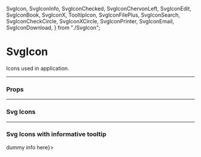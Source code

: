   SvgIcon,
  SvgIconInfo,
  SvgIconChecked,
  SvgIconChervonLeft,
  SvgIconEdit,
  SvgIconBook,
  SvgIconX,
  TooltipIcon,
  SvgIconFilePlus,
  SvgIconSearch,
  SvgIconCheckCircle,
  SvgIconXCircle,
  SvgIconPrinter,
  SvgIconEmail,
  SvgIconDownload,
} from "./SvgIcon";

<Meta title="UI/Icon" component={SvgIcon} />

# SvgIcon

Icons used in application.

---

### Props

<Props of={SvgIcon} />

---

### Svg Icons

<Preview>
  <Story name="Info">
    <SvgIcon>
      <SvgIconInfo />
    </SvgIcon>
  </Story>
  <Story name="Checked">
    <SvgIcon>
      <SvgIconChecked />
    </SvgIcon>
  </Story>
  <Story name="Chevron Left">
    <SvgIcon>
      <SvgIconChervonLeft />
    </SvgIcon>
  </Story>
  <Story name="Edit">
    <SvgIcon>
      <SvgIconEdit />
    </SvgIcon>
  </Story>
  <Story name="Book">
    <SvgIcon>
      <SvgIconBook />
    </SvgIcon>
  </Story>
  <Story name="X">
    <SvgIcon>
      <SvgIconX />
    </SvgIcon>
  </Story>
  <Story name="File Plus">
    <SvgIcon>
      <SvgIconFilePlus />
    </SvgIcon>
  </Story>
  <Story name="Search">
    <SvgIcon>
      <SvgIconSearch />
    </SvgIcon>
  </Story>
  <Story name="CheckCircle">
    <SvgIcon>
      <SvgIconCheckCircle />
    </SvgIcon>
  </Story>
  <Story name="XCircle">
    <SvgIcon>
      <SvgIconXCircle />
    </SvgIcon>
  </Story>
  <Story name="Printer">
    <SvgIcon>
      <SvgIconPrinter />
    </SvgIcon>
  </Story>
  <Story name="Email">
    <SvgIcon>
      <SvgIconEmail />
    </SvgIcon>
  </Story>
  <Story name="Download">
    <SvgIcon>
      <SvgIconDownload />
    </SvgIcon>
  </Story>
</Preview>

---

### Svg Icons with informative tooltip

<Preview>
  <Story name="TooltipIcon">
    <TooltipIcon content={<>dummy info here</>}>
      <SvgIconInfo />
    </TooltipIcon>
  </Story>
</Preview>
